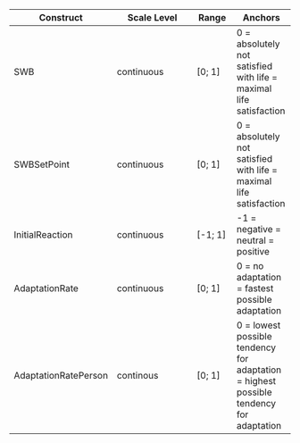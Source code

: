 | **Construct** | **Scale Level** | **Range** | **Anchors** |
| --------- | ----------- | ----- | ------- |
| SWB | continuous | [0; 1] | 0 = absolutely not satisfied with life \newline 1 = maximal life satisfaction |
| SWBSetPoint | continuous | [0; 1] | 0 = absolutely not satisfied with life \newline 1 = maximal life satisfaction |
| InitialReaction | continuous | [-1; 1] | -1 = negative \newline 0 = neutral \newline 1 = positive |
| AdaptationRate | continuous | [0; 1] | 0 = no adaptation \newline 1 = fastest possible adaptation |
| AdaptationRatePerson | continous | [0; 1] | 0 = lowest possible tendency for adaptation \newline 1 = highest possible tendency for adaptation |
